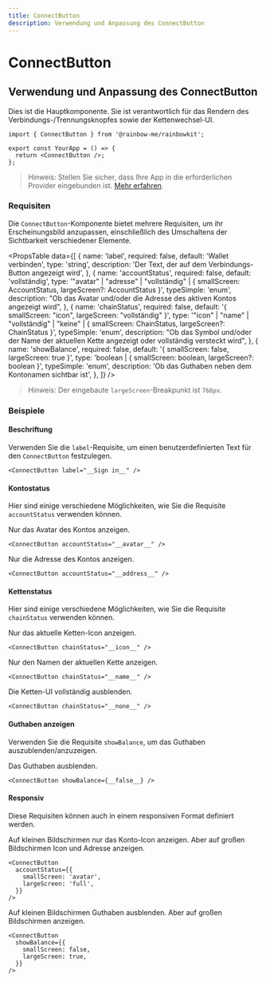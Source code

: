 ```yaml
---
title: ConnectButton
description: Verwendung und Anpassung des ConnectButton
---
```


# ConnectButton

## Verwendung und Anpassung des ConnectButton

Dies ist die Hauptkomponente. Sie ist verantwortlich für das Rendern des Verbindungs-/Trennungsknopfes sowie der Kettenwechsel-UI.

```tsx
import { ConnectButton } from '@rainbow-me/rainbowkit';

export const YourApp = () => {
  return <ConnectButton />;
};
```

> Hinweis: Stellen Sie sicher, dass Ihre App in die erforderlichen Provider eingebunden ist. [Mehr erfahren](/docs/installation#wrap-providers).

### Requisiten

Die `ConnectButton`-Komponente bietet mehrere Requisiten, um ihr Erscheinungsbild anzupassen, einschließlich des Umschaltens der Sichtbarkeit verschiedener Elemente.

<PropsTable
  data={[
    {
      name: 'label',
      required: false,
      default: 'Wallet verbinden',
      type: 'string',
      description: 'Der Text, der auf dem Verbindungs-Button angezeigt wird',
    },
    {
      name: 'accountStatus',
      required: false,
      default: 'vollständig',
      type: '"avatar" | "adresse" | "vollständig" | { smallScreen: AccountStatus, largeScreen?: AccountStatus }',
      typeSimple: 'enum',
      description:
        "Ob das Avatar und/oder die Adresse des aktiven Kontos angezeigt wird",
    },
    {
      name: 'chainStatus',
      required: false,
      default: '{ smallScreen: "icon", largeScreen: "vollständig" }',
      type: '"icon" | "name" | "vollständig" | "keine" | { smallScreen: ChainStatus, largeScreen?: ChainStatus }',
      typeSimple: 'enum',
      description:
        "Ob das Symbol und/oder der Name der aktuellen Kette angezeigt oder vollständig versteckt wird",
    },
    {
      name: 'showBalance',
      required: false,
      default: '{ smallScreen: false, largeScreen: true }',
      type: 'boolean | { smallScreen: boolean, largeScreen?: boolean }',
      typeSimple: 'enum',
      description:
        'Ob das Guthaben neben dem Kontonamen sichtbar ist',
    },
  ]}
/>

> Hinweis: Der eingebaute `largeScreen`-Breakpunkt ist `768px`.

### Beispiele

#### Beschriftung

Verwenden Sie die `label`-Requisite, um einen benutzerdefinierten Text für den `ConnectButton` festzulegen.

```tsx
<ConnectButton label="__Sign in__" />
```

#### Kontostatus

Hier sind einige verschiedene Möglichkeiten, wie Sie die Requisite `accountStatus` verwenden können.

Nur das Avatar des Kontos anzeigen.

```tsx
<ConnectButton accountStatus="__avatar__" />
```

Nur die Adresse des Kontos anzeigen.

```tsx
<ConnectButton accountStatus="__address__" />
```

#### Kettenstatus

Hier sind einige verschiedene Möglichkeiten, wie Sie die Requisite `chainStatus` verwenden können.

Nur das aktuelle Ketten-Icon anzeigen.

```tsx
<ConnectButton chainStatus="__icon__" />
```

Nur den Namen der aktuellen Kette anzeigen.

```tsx
<ConnectButton chainStatus="__name__" />
```

Die Ketten-UI vollständig ausblenden.

```tsx
<ConnectButton chainStatus="__none__" />
```

#### Guthaben anzeigen

Verwenden Sie die Requisite `showBalance`, um das Guthaben auszublenden/anzuzeigen.

Das Guthaben ausblenden.

```tsx
<ConnectButton showBalance={__false__} />
```

#### Responsiv

Diese Requisiten können auch in einem responsiven Format definiert werden.

Auf kleinen Bildschirmen nur das Konto-Icon anzeigen. Aber auf großen Bildschirmen Icon und Adresse anzeigen.

```tsx
<ConnectButton
  accountStatus={{
    smallScreen: 'avatar',
    largeScreen: 'full',
  }}
/>
```

Auf kleinen Bildschirmen Guthaben ausblenden. Aber auf großen Bildschirmen anzeigen.

```tsx
<ConnectButton
  showBalance={{
    smallScreen: false,
    largeScreen: true,
  }}
/>
```
